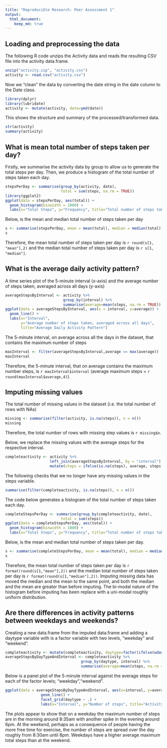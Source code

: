 ```yaml
---
title: "Reproducible Research: Peer Assessment 1"
output: 
  html_document:
    keep_md: true
---
```



## Loading and preprocessing the data
The following R code unzips the Activity data and reads the resulting CSV file into the activity data.frame.
```r
unzip("activity.zip", "activity.csv")
activity <- read.csv("activity.csv")
```
Now we "clean" the data by converting the date string in the date column to the Date class.
```r
library(dplyr)
library(lubridate)
activity <- mutate(activity, date=ymd(date))
```
This shows the structure and summary of the processed/transformed data.
```r
str(activity)
summary(activity)
```

## What is mean total number of steps taken per day?
Firstly, we summarise the activity data by group to allow us to generate the total steps per day. Then, we produce a histogram of the total number of steps taken each day.
```r
stepsPerDay <- summarise(group_by(activity, date), 
                         total = sum(steps, na.rm = TRUE))
library(ggplot2)
ggplot(data = stepsPerDay, aes(total)) +
  geom_histogram(binwidth = 1000) +
  labs(x="Total Steps", y="Frequency", title="Total number of steps taken each day")
```

Below, is the mean and median total number of steps taken per day
```r
s <- summarise(stepsPerDay, mean = mean(total), median = median(total))
s
```
Therefore, the mean total number of steps taken per day is `r round(s[1, "mean"],2)` and the median total number of steps taken per day is `r s[1, "median"]`.

## What is the average daily activity pattern?
A time series plot of the 5-minute interval (x-axis) and the average number of steps taken, averaged across all days (y-axis)
```r
averageStepsByInterval <- activity %>%
                          group_by(interval) %>%
                          summarise(average=mean(steps, na.rm = TRUE))
ggplot(data = averageStepsByInterval, aes(x = interval, y=average)) +
  geom_line() +
  labs(x="Interval", 
       y="Average number of steps taken, averaged across all days", 
       title="Average Daily Activity Pattern")
```


The 5-minute interval, on average across all the days in the dataset, that contains the maximum number of steps
```r
maxInterval <- filter(averageStepsByInterval,average == max(average))
maxInterval
```
Therefore, the 5-minute interval, that on average contains the maximum number steps, is `r maxInterval$interval` (average maximum steps = `r round(maxInterval$average,4)`).

## Imputing missing values
The total number of missing values in the dataset (i.e. the total number of rows with NAs)
```r
missing <- summarise(filter(activity, is.na(steps)), n = n())
missing
```
Therefore, the total number of rows with missing step values is `r missing$n`.

Below, we replace the missing values with the average steps for the respective interval.
```r
completeactivity <- activity %>%
                    left_join(averageStepsByInterval, by = "interval") %>%
                    mutate(steps = ifelse(is.na(steps), average, steps))
```
The following checks that we no longer have any missing values in the steps variable.
```r
summarise(filter(completeactivity, is.na(steps)), n = n())
```
The code below generates a histogram of the total number of steps taken each day.
```r
completeStepsPerDay <- summarise(group_by(completeactivity, date), 
                         total = sum(steps))
ggplot(data = completeStepsPerDay, aes(total)) +
  geom_histogram(binwidth = 1000) +
  labs(x="Total Steps", y="Frequency", title="Total number of steps taken each day")
```

Below, is the mean and median total number of steps taken per day.
```r
s <- summarise(completeStepsPerDay, mean = mean(total), median = median(total))
s
```
Therefore, the mean total number of steps taken per day is `r format(round(s[1,"mean"],2))` and the median total number of steps taken per day is `r format(round(s[1,"median"],2))`. Imputing missing data has moved the median and the mean to the same point, and both the median and the mean are greater than before imputing. The bi-modal nature of the histogram before imputing has been replace with a uni-modal roughly uniform distribution.

## Are there differences in activity patterns between weekdays and weekends?
Creating a new data.frame from the imputed data.frame and adding a daytype variable with is a factor variable with two levels, "weekday" and "weekend".
```r
completeactivity <- mutate(completeactivity, daytype=factor(ifelse(wday(date) %in% c(1,7), "weekend", "weekday")))
averageStepsByDayTypeAndInterval <- completeactivity %>%
                                  group_by(daytype, interval) %>%
                                  summarise(average=mean(steps, na.rm = TRUE))
```
Below is a panel plot of the 5-minute interval against the average steps for each of the factor levels; "weekday","weekend".
```r
ggplot(data = averageStepsByDayTypeAndInterval, aes(x=interval, y=average)) +
                geom_line() +
                facet_grid(daytype ~ .) +
                labs(x="Interval", y="Number of steps", title="Activity patterns on weekdays and at the weekend")
```

The plots appear to show that on a weekday the maximum number of steps are in the morning around 8:35am with another spike in the evening around 6pm. At the weekend, perhaps as a consequence of people having the more free time for exercise, the number of steps are spread over the day roughly from 8:30am until 8pm. Weekdays have a higher average maximum total steps than at the weekend.